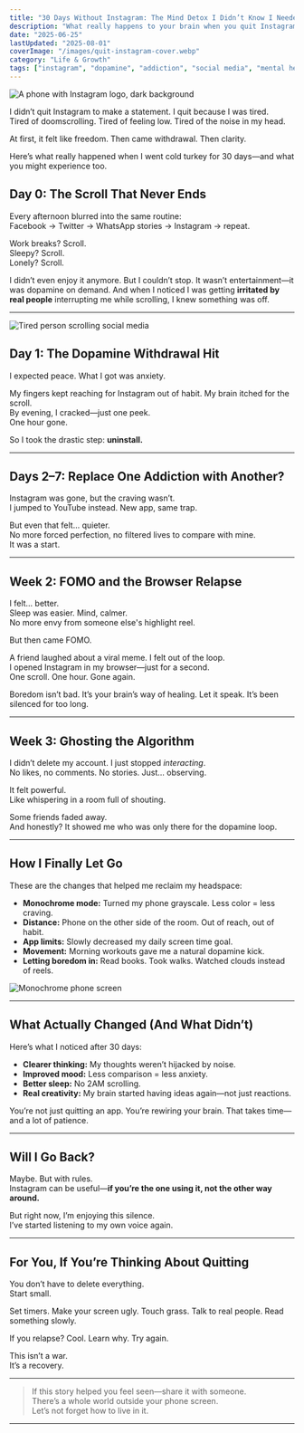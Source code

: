 ```yaml
---
title: "30 Days Without Instagram: The Mind Detox I Didn’t Know I Needed"
description: "What really happens to your brain when you quit Instagram for a month? A personal journey through dopamine withdrawal, mental resets, and real freedom."
date: "2025-06-25"
lastUpdated: "2025-08-01"
coverImage: "/images/quit-instagram-cover.webp"
category: "Life & Growth"
tags: ["instagram", "dopamine", "addiction", "social media", "mental health", "self growth", "mind detox"]
---
```



<Image
  src="/images/instagram-phone.webp"
  alt="A phone with Instagram logo, dark background"
  width={800}
  height={400}
  className="rounded-xl mx-auto my-6 shadow-lg"
/>


I didn’t quit Instagram to make a statement. I quit because I was tired.  
Tired of doomscrolling. Tired of feeling low. Tired of the noise in my head.

At first, it felt like freedom. Then came withdrawal. Then clarity.

Here’s what really happened when I went cold turkey for 30 days—and what you might experience too.

<Divider />

## Day 0: The Scroll That Never Ends

Every afternoon blurred into the same routine:  
Facebook → Twitter → WhatsApp stories → Instagram → repeat.

Work breaks? Scroll.  
Sleepy? Scroll.  
Lonely? Scroll.

I didn’t even enjoy it anymore. But I couldn’t stop. It wasn’t entertainment—it was dopamine on demand. And when I noticed I was getting **irritated by real people** interrupting me while scrolling, I knew something was off.

---

<Image
  src="/images/scroll-pattern.webp"
  alt="Tired person scrolling social media"
  width={700}
  height={340}
  className="rounded-lg mx-auto my-6 shadow"
/>

## Day 1: The Dopamine Withdrawal Hit

I expected peace. What I got was anxiety.

My fingers kept reaching for Instagram out of habit. My brain itched for the scroll.  
By evening, I cracked—just one peek.  
One hour gone.

So I took the drastic step: **uninstall.**

---

## Days 2–7: Replace One Addiction with Another?

Instagram was gone, but the craving wasn’t.  
I jumped to YouTube instead. New app, same trap.

But even that felt... quieter.  
No more forced perfection, no filtered lives to compare with mine.  
It was a start.

---

## Week 2: FOMO and the Browser Relapse

I felt... better.  
Sleep was easier. Mind, calmer.  
No more envy from someone else's highlight reel.

But then came FOMO.

A friend laughed about a viral meme. I felt out of the loop.  
I opened Instagram in my browser—just for a second.  
One scroll. One hour. Gone again.

<Quote>
Boredom isn’t bad.  
It’s your brain’s way of healing. Let it speak. It’s been silenced for too long.
</Quote>

---

## Week 3: Ghosting the Algorithm

I didn’t delete my account. I just stopped *interacting*.  
No likes, no comments. No stories. Just… observing.

It felt powerful.  
Like whispering in a room full of shouting.

Some friends faded away.  
And honestly? It showed me who was only there for the dopamine loop.

---

## How I Finally Let Go

These are the changes that helped me reclaim my headspace:

- **Monochrome mode:** Turned my phone grayscale. Less color = less craving.
- **Distance:** Phone on the other side of the room. Out of reach, out of habit.
- **App limits:** Slowly decreased my daily screen time goal.
- **Movement:** Morning workouts gave me a natural dopamine kick.
- **Letting boredom in:** Read books. Took walks. Watched clouds instead of reels.

<Image
  src="/images/monochrome-phone.webp"
  alt="Monochrome phone screen"
  width={700}
  height={340}
  className="rounded-lg mx-auto my-6"
/>

---

## What Actually Changed (And What Didn’t)

Here’s what I noticed after 30 days:

- **Clearer thinking:** My thoughts weren’t hijacked by noise.
- **Improved mood:** Less comparison = less anxiety.
- **Better sleep:** No 2AM scrolling.
- **Real creativity:** My brain started having ideas again—not just reactions.

<Quote>
You’re not just quitting an app.  
You’re rewiring your brain.  
That takes time—and a lot of patience.
</Quote>

---

## Will I Go Back?

Maybe. But with rules.  
Instagram can be useful—**if you’re the one using it, not the other way around.**

But right now, I’m enjoying this silence.  
I’ve started listening to my own voice again.

---

## For You, If You’re Thinking About Quitting

You don’t have to delete everything.  
Start small.

Set timers. Make your screen ugly. Touch grass. Talk to real people. Read something slowly.

If you relapse? Cool. Learn why. Try again.

This isn’t a war.  
It’s a recovery.

---

> If this story helped you feel seen—share it with someone.  
> There’s a whole world outside your phone screen.  
> Let’s not forget how to live in it.

---

